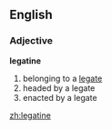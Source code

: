 ==English==
===Adjective===
'''legatine'''
# belonging to a [[legate]]
# headed by a legate
# enacted by a legate

[[zh:legatine]]